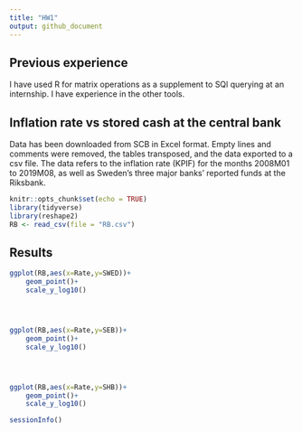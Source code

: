 ```yaml
---
title: "HW1"
output: github_document
---
```

## Previous experience
I have used R for matrix operations as a supplement to SQl querying at an internship. I have experience in the other tools.


## Inflation rate vs stored cash at the central bank
Data has been downloaded from SCB in Excel format. Empty lines and comments were removed, the tables transposed, and the data exported to a csv file.
The data refers to the inflation rate (KPIF) for the months 2008M01 to 2019M08, as well as Sweden's three major banks' reported funds at the Riksbank.

```r
knitr::opts_chunk$set(echo = TRUE)
library(tidyverse)
library(reshape2)
RB <- read_csv(file = "RB.csv")
```

## Results
```r
ggplot(RB,aes(x=Rate,y=SWED))+
    geom_point()+
    scale_y_log10()




ggplot(RB,aes(x=Rate,y=SEB))+
    geom_point()+
    scale_y_log10()




ggplot(RB,aes(x=Rate,y=SHB))+
    geom_point()+
    scale_y_log10()

```
```r
sessionInfo()
```

